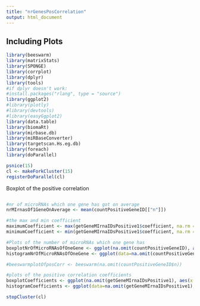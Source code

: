 ```yaml
---
title: "nrGenesPosCorrelation"
output: html_document
---
```


## Including Plots

```r
library(beeswarm)
library(matrixStats)
library(SPONGE)
library(corrplot)
library(dplyr)
library(tools)
#if dplyr doesn't work:
#install.packages("rlang", type = "source")
library(ggplot2)
#library(plotly)
#library(devtools)
#library(easyGgplot2)
library(data.table)
library(biomaRt)
library(mirbase.db)
library(miRBaseConverter)
library(targetscan.Hs.eg.db)
library(foreach)
library(doParallel)

psnice(15) 
cl <- makeForkCluster(15)
registerDoParallel(cl)
```


Boxplot of the positive correlation

```r

```


```r
#nr of microRNAs which one gene has got on average
nrMIrnasOf1GeneOnAverage <- mean(countPositiveGeneID[["n"]])

#the max and min coefficient
maximumCoefficient <- max(getGeneMIrnaIDsPositive1$coefficient, na.rm = TRUE)
minimumCoefficient <- min(getGeneMIrnaIDsPositive1$coefficient, na.rm = TRUE)

#Plots of the number of microRNAs which one gene has
boxplotNrOfMicroRNAsOfOneGene <- ggplot(na.omit(countPositiveGeneID), aes(x=pos, y=n), ylim = c(0, 50)) +ylab("Nr Genes with same Nr of miRNAs") + geom_boxplot()
histogramNrOfMicroRNAsOfOneGene <- ggplot(data=na.omit(countPositiveGeneID), aes(n)) + xlab("Nr of miRNAs of one gene") + ylab("Nr Genes with same Nr of miRNAs") + geom_histogram(binwidth = .4)

#beeswarmplotOfposCorr <- beeswarm(na.omit(countPositiveGeneID$n))

#plots of the positive correlation coefficients
boxplotCoefficients <- ggplot(na.omit(getGeneMIrnaIDsPositive1), aes(x = pos, y = coefficient), ylim = c(0, 50)) + geom_boxplot()
histogramCoefficients <- ggplot(data=na.omit(getGeneMIrnaIDsPositive1), aes(coefficient)) + ylab("Nr of pos gene-miRNAs-correlations") + geom_histogram(binwidth = .1)


```


```r
stopCluster(cl)

```

